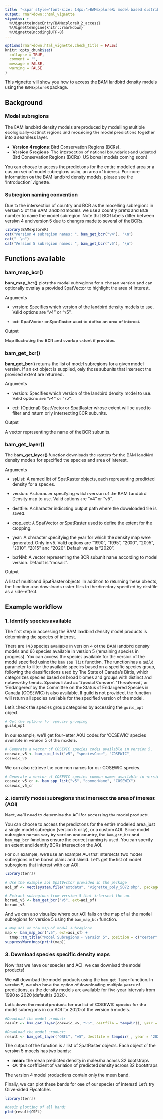 ```yaml
---
title: "<span style='font-size: 14px;'>BAMexploreR: model-based distribution, abundance, and habitat associations of boreal birds</span><br><strong>Model Access</strong>"
output: rmarkdown::html_vignette
vignette: >
  %\VignetteIndexEntry{BAMexploreR_2_access}
  %\VignetteEngine{knitr::rmarkdown}
  %\VignetteEncoding{UTF-8}
---
```


```r
options(rmarkdown.html_vignette.check_title = FALSE)
knitr::opts_chunk$set(
  collapse = TRUE,
  comment = "",
  message = FALSE,
  warning = FALSE
)
```


This vignette will show you how to access the BAM landbird density models using the `BAMExploreR` package. 

## Background

### Model subregions
The BAM landbird density models are produced by modelling multiple ecologically-distinct regions and mosaicing the model predictions together into a seamless layer.

- **Version 4 regions**: Bird Conservation Regions (BCRs).
- **Version 5 regions**: The intersection of national boundaries and udpated Bird Conservation Regions (BCRs). US boreal models coming soon!

You can choose to access the predictions for the entire modelled area or a custom set of model subregions using an area of interest. For more information on the BAM landbird density models, please see the 'Introduction' vignette.

### Subregion naming convention
Due to the intersection of country and BCR as the modelling subregions in version 5 of the BAM landbird models, we use a country prefix and BCR number to name the model subregion. Note that BCR labels differ between version 4 and version 5 due to changes made to several of the BCRs.

```r
library(BAMexploreR)
cat("Version 4 subregion names: ", bam_get_bcr("v4"), "\n")
cat("  \n")
cat("Version 5 subregion names: ", bam_get_bcr("v5"), "\n")

```
## Functions available

### bam_map_bcr()

**bam_map_bcr()** plots the model subregions for a chosen version and can optionally overlay a provided SpatVector to highlight the area of interest.

Arguments

- version: Specifies which version of the landbird density models to use. Valid options are "v4" or "v5".

- ext: SpatVector or SpatRaster used to define an area of interest.


Output

Map illustrating the BCR and overlap extent if provided.


### bam_get_bcr()

**bam_get_bcr()** returns the list of model subregions for a given model version. If an ext object is supplied, only those subunits that intersect the provided extent are returned.

Arguments

- version: Specifies which version of the landbird density model to use. Valid options are "v4" or "v5".

- ext: (Optional) SpatVector or SpatRaster whose extent will be used to filter and return only intersecting BCR subunits.


Output

A vector representing the name of the BCR subunits. 


### bam_get_layer()

The **bam_get_layer()** function downloads the rasters for the BAM landbird density models for specified the species and area of interest.

Arguments

- spList: A named list of SpatRaster objects, each representing predicted density for a species.

- version: A character specifying which version of the BAM Landbird Density map to use. Valid options are "v4" or "v5".

- destfile: A character indicating output path where the downloaded file is saved.

- crop_ext: A SpatVector or SpatRaster used to define the extent for the cropping.

- year: A character specifying the year for which the density map were generated. Only in v5. Valid options are "1990", "1995", "2000", "2005", "2010", "2015" and "2020". Default value is "2020".

- bcrNM: A vector representing the BCR subunit name according to model version. Default is "mosaic".


Output

A list of multiband SpatRaster objects. In addition to returning these objects, the function also downloads raster files to the directory specified by destfile as a side-effect.

## Example workflow

### 1. Identify species available

The first step in accessing the BAM landbird density model products is determining the species of interest.

There are 143 species available in version 4 of the BAM landbird density models and 66 species available in version 5 (remaining species in progress). You can access the species available for the version of the model specified using the `bam_spp_list` function. The function has a `guild` parameter to filter the available species based on a specific species group, following the classifications used by The State of Canada's Birds, which categorizes species based on broad biomes and groups with distinct and noteworthy trends. Species listed as 'Special Concern', 'Threatened', or 'Endangered' by the Committee on the Status of Endangered Species in Canada (COSEWIC) is also available. If guild is not provided, the function will return all species available for the specified version of the model.

Let's check the species group categories by accessing the `guild_opt` object.

```r
# Get the options for species grouping
guild_opt
```
In our example, we'll get four-letter AOU codes for 'COSEWIC' species available in version 5 of the models.

```r
# Generate a vector of COSEWIC species codes available in version 5. 
cosewic_v5 <- bam_spp_list("v5", "speciesCode", "COSEWIC")
cosewic_v5
```

We can also retrieve the common names for our COSEWIC species.

```r
# Generate a vector of COSEWIC species common names available in version 5. 
cosewic_v5_cn <- bam_spp_list("v5", "commonName", "COSEWIC")
cosewic_v5_cn
```

### 2. Identify model subregions that intersect the area of interest (AOI)

Next, we'll need to determine the AOI for accessing the model products. 

You can choose to access the predictions for the entire modelled area, just a single model subregion (version 5 only), or a custom AOI. Since model subregion names vary by version and country, the `bam_get_bcr` and `bam_map_bcr` functions ensure the correct naming is used. You can specify an extent and identify BCRs intersection the AOI.

For our example, we'll use an example AOI that intersects two model subregions in the boreal plains and shield. Let's get the list of model subregions that interest with our AOI.

```r
library(terra)

# Use the example aoi SpatVector provided in the package
aoi_sf <- vect(system.file("extdata", "vignette_poly_5072.shp", package = "BAMexploreR"))

# Extract subregions from version 5 that intersect the aoi
bcraoi_v5 <- bam_get_bcr("v5", ext=aoi_sf) 
bcraoi_v5
```

And we can also visualize where our AOI falls on the map of all the model subregions for version 5 using the `bam_map_bcr` function.

```r
# Map aoi on the map of model subregions
map <- bam_map_bcr("v5", ext=aoi_sf) +
  tmap::tm_title("Model Subregions - Version 5", position = c("center", "top"))
suppressWarnings(print(map))
```

### 3. Download species specific density maps

Now that we have our species and AOI, we can download the model products!

We will download the model products using the `bam_get_layer` function. In version 5, we also have the option of downloading multiple years of predictions, as the density models are available for five-year intervals from 1990 to 2020 (default is 2020). 

Let's down the model products for our list of COSEWIC species for the model subregions in our AOI for 2020 of the version 5 models.

```r
#Download the model products
result <- bam_get_layer(cosewic_v5, "v5", destfile = tempdir(), year = "2020", bcrNM=bcraoi_v5)
```
```r
#Download the model products
result <- bam_get_layer("OSFL", "v5", destfile = tempdir(), year = "2020", bcrNM=bcraoi_v5)
```

The output of the function is a list of SpatRaster objects. Each object of the version 5 models has two bands:

- **mean**: the mean predicted density in males/ha across 32 bootstraps
- **cv**: the coefficient of variation of predicted density across 32 bootstraps

The version 4 model productions contain only the mean band.

Finally, we can plot these bands for one of our species of interest! Let's try Olive-sided Flycatcher.

```r
library(terra)

#basic plotting of all bands
plot(result$OSFL)
```
